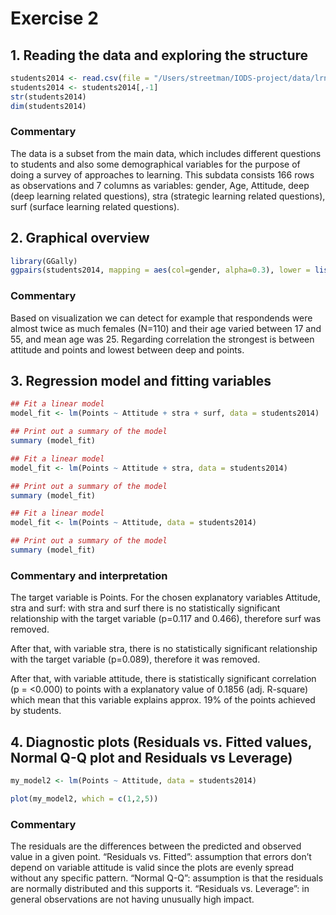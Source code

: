 # Exercise 2


## 1. Reading the data and exploring the structure

```r
students2014 <- read.csv(file = "/Users/streetman/IODS-project/data/lrn14.csv", header = T, sep=",")
students2014 <- students2014[,-1]
str(students2014)
dim(students2014)
```

### Commentary
The data is a subset from the main data, which includes different questions to students and also some demographical variables for the purpose of doing a survey of approaches to learning. This subdata consists 166 rows as observations and 7 columns as variables: gender, Age, Attitude, deep (deep learning related questions), stra (strategic learning related questions), surf (surface learning related questions).



## 2. Graphical overview
```r
library(GGally)
ggpairs(students2014, mapping = aes(col=gender, alpha=0.3), lower = list(combo = wrap("facethist", bins = 20)))
```

### Commentary
Based on visualization we can detect for example that respondends were almost twice as much females (N=110) and their age varied between 17 and 55, and mean age was 25. Regarding correlation the strongest is between attitude and points and lowest between deep and points.



## 3. Regression model and fitting variables

```r
## Fit a linear model
model_fit <- lm(Points ~ Attitude + stra + surf, data = students2014)

## Print out a summary of the model
summary (model_fit)
```

```r
## Fit a linear model
model_fit <- lm(Points ~ Attitude + stra, data = students2014)

## Print out a summary of the model
summary (model_fit)
```

```r
## Fit a linear model
model_fit <- lm(Points ~ Attitude, data = students2014)

## Print out a summary of the model
summary (model_fit)
```


### Commentary and interpretation
The target variable is Points. For the chosen explanatory variables Attitude, stra and surf: with stra and surf there is no statistically significant relationship with the target variable (p=0.117 and 0.466), therefore surf was removed.

After that, with variable stra, there is no statistically significant relationship with the target variable (p=0.089), therefore it was removed.

After that, with variable attitude, there is statistically significant correlation (p = <0.000) to points with a explanatory value of 0.1856 (adj. R-square) which mean that this variable explains approx. 19% of the points achieved by students.



## 4. Diagnostic plots (Residuals vs. Fitted values, Normal Q-Q plot and Residuals vs Leverage)

```r
my_model2 <- lm(Points ~ Attitude, data = students2014)

plot(my_model2, which = c(1,2,5))
```

### Commentary
The residuals are the differences between the predicted and observed value in a given point. "Residuals vs. Fitted": assumption that errors don't depend on variable attitude is valid since the plots are evenly spread without any specific pattern. "Normal Q-Q": assumption is that the residuals are normally distributed and this supports it. "Residuals vs. Leverage": in general observations are not having unusually high impact.



